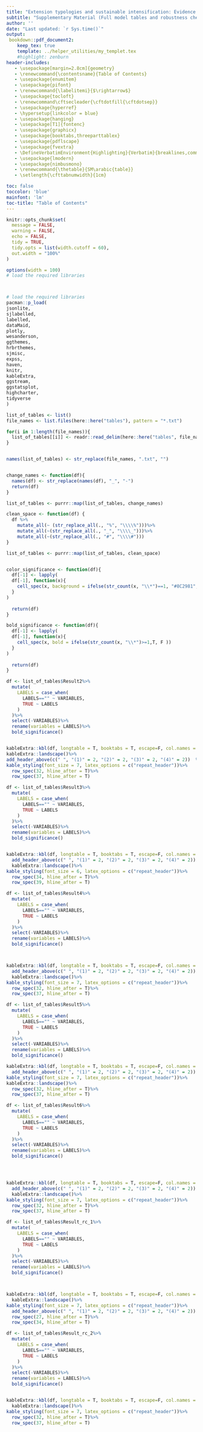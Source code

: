 ```yaml
---
title: "Extension typologies and sustainable intensification: Evidence from West Africa"
subtitle: "Supplementary Material (Full model tables and robustness check)"
author: ''
date: "Last updated: `r Sys.time()`"
output: 
 bookdown::pdf_document2:
    keep_tex: true
    template: ../helper_utilities/my_templet.tex
    #highlight: zenburn
header-includes:
   - \usepackage[margin=2.8cm]{geometry}
   - \renewcommand{\contentsname}{Table of Contents}
   - \usepackage{enumitem}
   - \usepackage{pifont}
   - \renewcommand{\labelitemi}{$\rightarrow$}
   - \usepackage{tocloft}
   - \renewcommand\cftsecleader{\cftdotfill{\cftdotsep}}
   - \usepackage{hyperref}
   - \hypersetup{linkcolor = blue}
   - \usepackage{hanging}
   - \usepackage[T1]{fontenc}
   - \usepackage{graphicx}
   - \usepackage{booktabs,threeparttablex}
   - \usepackage{pdflscape}
   - \usepackage{fvextra}
   - \DefineVerbatimEnvironment{Highlighting}{Verbatim}{breaklines,commandchars=\\\{\}}
   - \usepackage{lmodern}
   - \usepackage{nimbusmono}
   - \renewcommand{\thetable}{SM\arabic{table}}
   - \setlength{\cfttabnumwidth}{1cm}

toc: false
toccolor: 'blue'
mainfont: 'lm'
toc-title: "Table of Contents"
---
```


```r
knitr::opts_chunk$set(
  message = FALSE,
  warning = FALSE,
  echo = FALSE,
  tidy = TRUE,
  tidy.opts = list(width.cutoff = 60),
  out.width = "100%"
)

options(width = 100)
# load the required libraries



# load the required libraries
pacman::p_load(
jsonlite,
sjlabelled,
labelled,
dataMaid,
plotly,
wesanderson,
ggthemes,
hrbrthemes,
sjmisc,
expss,
haven,
knitr,
kableExtra,
ggstream,
ggstatsplot,
highcharter,
tidyverse
)
```
\newpage

\newpage
\listoftables
\newpage

```r
list_of_tables <- list()
file_names <- list.files(here::here("tables"), pattern = "*.txt")

for(i in 1:length(file_names)){
  list_of_tables[[i]] <- readr::read_delim(here::here("tables", file_names[[i]]), delim = "\t", escape_double = FALSE, trim_ws = TRUE, skip = 1,na = "empty" )
}


names(list_of_tables) <- str_replace(file_names, ".txt", "")


change_names <- function(df){
  names(df) <- str_replace(names(df), "_", "-")
  return(df)
}

list_of_tables <- purrr::map(list_of_tables, change_names)

clean_space <- function(df) {
  df %>%
    mutate_all(~ (str_replace_all(., "%", "\\\\%")))%>%
    mutate_all(~(str_replace_all(., "_", "\\\\_")))%>%
    mutate_all(~(str_replace_all(., "#", "\\\\#")))
}

list_of_tables <- purrr::map(list_of_tables, clean_space)


color_significance <- function(df){
  df[-1] <- lapply(
  df[-1], function(x){
    cell_spec(x, background = ifelse(str_count(x, "\\*")==1, "#8C2981", ifelse(str_count(x, "\\*")==2, "#641A80", ifelse(str_count(x, "\\*")==3, "#3C0F70", "white"))),color = ifelse(str_count(x, "\\*")>=1, "White", "black" ),bold = ifelse(str_count(x, "\\*")>=1,T, F ))
  }
)
  
  return(df)
}

bold_significance <- function(df){
  df[-1] <- lapply(
  df[-1], function(x){
    cell_spec(x, bold = ifelse(str_count(x, "\\*")>=1,T, F ))
  }
)
  
  return(df)
}
```

\newpage



```r

df <- list_of_tables$Result2%>%
  mutate(
    LABELS = case_when(
      LABELS=="" ~ VARIABLES,
      TRUE ~ LABELS
    )
  )%>%
  select(-VARIABLES)%>%
  rename(variables = LABELS)%>%
  bold_significance()


kableExtra::kbl(df, longtable = T, booktabs = T, escape=F, col.names = c("variables", "Intercropping","Intercropping","Crop rotation","Crop rotation", "Improved seeds", "Improved seeds", "Organic fertilisers", "Organic fertilisers"), align="lrrr", caption = "Extension access and SI practices")%>%
kableExtra::landscape()%>%
add_header_above(c(" ", "(1)" = 2, "(2)" = 2, "(3)" = 2, "(4)" = 2))  %>%
kable_styling(font_size = 7, latex_options = c("repeat_header"))%>%
  row_spec(32, hline_after = T)%>%
  row_spec(37, hline_after = T)
```

\newpage

```r

df <- list_of_tables$Result3%>%
  mutate(
    LABELS = case_when(
      LABELS=="" ~ VARIABLES,
      TRUE ~ LABELS
    )
  )%>%
  select(-VARIABLES)%>%
  rename(variables = LABELS)%>%
  bold_significance()


kableExtra::kbl(df, longtable = T, booktabs = T, escape=F, col.names = c("variables", "Intercropping","Intercropping","Crop rotation","Crop rotation", "Improved seeds", "Improved seeds", "Organic fertilisers", "Organic fertilisers"), align="lrrr", caption = "Extension system and SI practices")%>%
  add_header_above(c(" ", "(1)" = 2, "(2)" = 2, "(3)" = 2, "(4)" = 2))  %>%
  kableExtra::landscape()%>%
kable_styling(font_size = 6, latex_options = c("repeat_header"))%>%
  row_spec(34, hline_after = T)%>%
  row_spec(39, hline_after = T)
```


\newpage


```r

df <- list_of_tables$Result4%>%
  mutate(
    LABELS = case_when(
      LABELS=="" ~ VARIABLES,
      TRUE ~ LABELS
    )
  )%>%
  select(-VARIABLES)%>%
  rename(variables = LABELS)%>%
  bold_significance()



kableExtra::kbl(df, longtable = T, booktabs = T, escape=F, col.names = c("variables", "Intercropping","Intercropping","Crop rotation","Crop rotation", "Improved seeds", "Improved seeds", "Organic fertilisers", "Organic fertilisers"), align="lrrr", caption = "Joint public-private extension and SI practices")%>%
  add_header_above(c(" ", "(1)" = 2, "(2)" = 2, "(3)" = 2, "(4)" = 2))  %>%
  kableExtra::landscape()%>%
kable_styling(font_size = 7, latex_options = c("repeat_header"))%>%
  row_spec(32, hline_after = T)%>%
  row_spec(37, hline_after = T)
```
\newpage

```r

df <- list_of_tables$Result5%>%
  mutate(
    LABELS = case_when(
      LABELS=="" ~ VARIABLES,
      TRUE ~ LABELS
    )
  )%>%
  select(-VARIABLES)%>%
  rename(variables = LABELS)%>%
  bold_significance()

kableExtra::kbl(df, longtable = T, booktabs = T, escape=F, col.names = c("variables", "Intercropping","Intercropping","Crop rotation","Crop rotation", "Improved seeds", "Improved seeds", "Organic fertilisers", "Organic fertilisers"), align="lrrr", caption = "Training and SI practices")%>%
  add_header_above(c(" ", "(1)" = 2, "(2)" = 2, "(3)" = 2, "(4)" = 2))  %>%
kable_styling(font_size = 7, latex_options = c("repeat_header"))%>%
kableExtra::landscape()%>%
  row_spec(32, hline_after = T)%>%
  row_spec(37, hline_after = T)
```

\newpage

```r

df <- list_of_tables$Result6%>%
  mutate(
    LABELS = case_when(
      LABELS=="" ~ VARIABLES,
      TRUE ~ LABELS
    )
  )%>%
  select(-VARIABLES)%>%
  rename(variables = LABELS)%>%
  bold_significance()




kableExtra::kbl(df, longtable = T, booktabs = T, escape=F, col.names = c("variables", "Intercropping","Intercropping","Crop rotation","Crop rotation", "Improved seeds", "Improved seeds", "Organic fertilisers", "Organic fertilisers"), align="lrrr", caption = "Extension access and training and SI practices")%>%
  add_header_above(c(" ", "(1)" = 2, "(2)" = 2, "(3)" = 2, "(4)" = 2))  %>%
  kableExtra::landscape()%>%
kable_styling(font_size = 7, latex_options = c("repeat_header"))%>%
  row_spec(32, hline_after = T)%>%
  row_spec(37, hline_after = T)
```
\newpage

```r

df <- list_of_tables$Result_rc_1%>%
  mutate(
    LABELS = case_when(
      LABELS=="" ~ VARIABLES,
      TRUE ~ LABELS
    )
  )%>%
  select(-VARIABLES)%>%
  rename(variables = LABELS)%>%
  bold_significance()



kableExtra::kbl(df, longtable = T, booktabs = T, escape=F, col.names = c("variables", "Intercropping","Intercropping","Crop rotation","Crop rotation", "Improved seeds", "Improved seeds", "Organic fertilisers", "Organic fertilisers"), align="lrrr", caption = "Extension impacts on practices (Household FE Estimator)")%>%
  kableExtra::landscape()%>%
kable_styling(font_size = 7, latex_options = c("repeat_header"))%>%
  add_header_above(c(" ", "(1)" = 2, "(2)" = 2, "(3)" = 2, "(4)" = 2))  %>%
  row_spec(27, hline_after = T)%>%
  row_spec(34, hline_after = T)
```


\newpage


```r
df <- list_of_tables$Result_rc_2%>%
  mutate(
    LABELS = case_when(
      LABELS=="" ~ VARIABLES,
      TRUE ~ LABELS
    )
  )%>%
  select(-VARIABLES)%>%
  rename(variables = LABELS)%>%
  bold_significance()


kableExtra::kbl(df, longtable = T, booktabs = T, escape=F, col.names = c("variables", "Intercropping","Crop rotation", "Improved seeds",  "Organic fertilisers"), align="lrrr", caption = "Hausman Taylor estimation")%>%
  kableExtra::landscape()%>%
kable_styling(font_size = 7, latex_options = c("repeat_header"))%>%
  row_spec(32, hline_after = T)%>%
  row_spec(37, hline_after = T)
```

